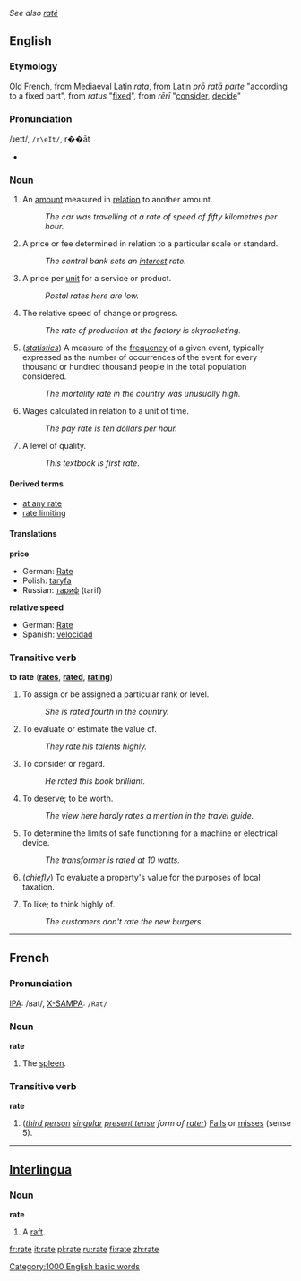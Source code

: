 ''See also [[raté]]''
==English==

===Etymology===

Old French, from Mediaeval Latin ''rata'', from Latin ''prō ratā parte'' "according to a fixed part", from ''ratus'' "[[fix]]ed", from ''rērī'' "[[consider]], [[decide]]"

===Pronunciation===

/ɹeɪt/, <tt>/r\eIt/</tt>, r��āt <!-- :[[Rhymes: -eɪt]] except there aren't any... -->
*{{audio|en-us-rate.ogg|Audio (US)}}

===Noun===
{{en-noun-reg}}

#An [[amount]] measured in [[relation]] to another amount.
#:''The car was travelling at a rate of speed of fifty kilometres per hour.''
#A price or fee determined in relation to a particular scale or standard.
#:''The central bank sets an [[interest]] rate.''
#A price per [[unit]] for a service or product.
#:''Postal rates here are low.''
#The relative speed of change or progress.
#:''The rate of production at the factory is skyrocketing.''
#(''[[statistics]]'') A measure of the [[frequency]] of a given event, typically expressed as the number of occurrences of the event for every thousand or hundred thousand people in the total population considered.
#:''The mortality rate in the country was unusually high.''
#Wages calculated in relation to a unit of time.
#:''The pay rate is ten dollars per hour.''
#A level of quality.
#:''This textbook is first rate''.

====Derived terms====

*[[at any rate]]
*[[rate limiting]]

====Translations====

'''price'''
*German: [[Rate]]
*Polish: [[taryfa]] {{f}}
*Russian: [[тариф]] (tarif)

'''relative speed'''
*German: [[Rate]]
*Spanish: [[velocidad]] {{f}}

===Transitive verb===
'''to rate''' ('''[[rates]]''', '''[[rated]]''', '''[[rating]]''')

#To assign or be assigned a particular rank or level.
#:''She is rated fourth in the country.''
#To evaluate or estimate the value of.
#:''They rate his talents highly.''
#To consider or regard.
#:''He rated this book brilliant.''
#To deserve; to be worth.
#:''The view here hardly rates a mention in the travel guide.''
#To determine the limits of safe functioning for a machine or electrical device.
#:''The transformer is rated at 10 watts.''
#(''chiefly'') {{UK}} To evaluate a property's value for the purposes of local taxation.
# {{informal}} To like; to think highly of.
#:''The customers don't rate the new burgers.''


----
==French==

===Pronunciation===

[[w:International Phonetic Alphabet|IPA]]: /ʁat/, [[w:X-SAMPA|X-SAMPA]]: <tt>/Rat/</tt>

===Noun===

'''rate''' {{f}}

#The [[spleen]].

===Transitive verb===

'''rate'''

#(''[[third person]] [[singular]] [[present tense]] form of [[rater]]'') [[Fail]]s or [[miss]]es (sense 5).

----
==[[Interlingua]]==

===Noun===

'''rate'''

#A [[raft]].

[[Category:1000 English basic words]]

[[fr:rate]]
[[it:rate]]
[[pl:rate]]
[[ru:rate]]
[[fi:rate]]
[[zh:rate]]